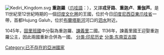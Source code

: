 [[File:Kediri_Kingdom.svg|thumb]]
{{印尼歷史}}
'''重迦羅'''（[[爪哇語|爪哇語]]：{{lang|jv|Karajan Janggala}}），又譯'''戎牙路'''、'''重迦卢'''、'''重伽芦'''。是11世紀至12世紀時期的一個[[印度文化圈|印度文化圈]]的王國，位於今日[[印度尼西亞|印度尼西亞]][[東爪哇省|東爪哇省]]一帶，首都Hujung Galuh，位於[[布蘭塔斯河|布蘭塔斯河]]河口的[[泗水_(印尼)|泗水]]附近。

1045年，[[固里班|固里班國]]中分裂為重迦羅、[[諫義里國|諫義里]]二國。1136年，諫義里國王迎娶重迦羅公主，因此兩國重新合併為一國。
{{Indonesia-stub}}
[[Category:已不存在的亞洲國家|Category:已不存在的亞洲國家]]
[[分类:印尼历史|分类:印尼历史]]
[[分类:东南亚古国|分类:东南亚古国]]